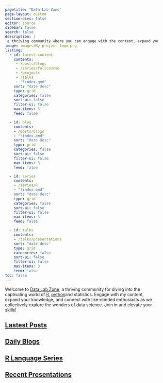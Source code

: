 ```yaml
---
pagetitle: "Data Lab Zone"
page-layout: custom
section-divs: false
editor: source
sidebar: false
search: false
description: | 
 a thriving community where you can engage with the content, expand your knowledge, and connect with others in the fascinating world of statistics and R.
image: images/My-project-logo.png
listing:
  - id: latest-content
    contents: 
     - /posts/blogs
     - /series/fullcourse
     - /projects
     - /talks
     - "!index.qmd"
    sort: "date desc"
    type: grid
    categories: false
    sort-ui: false
    filter-ui: false
    max-items: 3
    feed: false

  - id: blog
    contents: 
    - /posts/blogs
    - "!index.qmd"
    sort: "date desc"
    type: grid
    categories: false
    sort-ui: false
    filter-ui: false
    max-items: 3
    feed: false

  - id: series
    contents: 
    - /series/R
    - "!index.qmd"
    sort: "date desc"
    type: grid
    categories: false
    sort-ui: false
    filter-ui: false
    max-items: 3
    feed: false

  - id: talks
    contents: 
    - /talks/presentations
    sort: "date desc"
    type: grid
    categories: false
    sort-ui: false
    filter-ui: false
    max-items: 3
    feed: false
toc: false
---
```


::: {.header-text} 
::: {.content-container}
::: {.header-block}
Welcome to [Data Lab Zone](https://datalabzone.com/), a thriving community for diving into the captivating world of [R](https://www.r-project.org/), [python](https://www.python.org/)and statistics. Engage with my content, expand your knowledge, and connect with like-minded enthusiasts as we collectively explore the wonders of data science. Join in and elevate your skills!
:::
:::
:::


::: {.content-container}
::: {.listing-block}
<a href="latest-content.qmd"> 

## Lastest Posts
</a>

::: {#latest-content}
:::

:::
:::


::: {.content-container}
::: {.listing-block}
<a href="posts/index.qmd">

## Daily Blogs
</a>

::: {#blog}
:::

:::
:::


::: {.content-container}
::: {.listing-block}
<a href="series/index.qmd">

## R Language Series
</a>

::: {#series}
:::

:::
:::


::: {.content-container}
::: {.listing-block}
<a href="talks/index.qmd">

## Recent Presentations
</a>

::: {#talks}
:::

:::
:::
